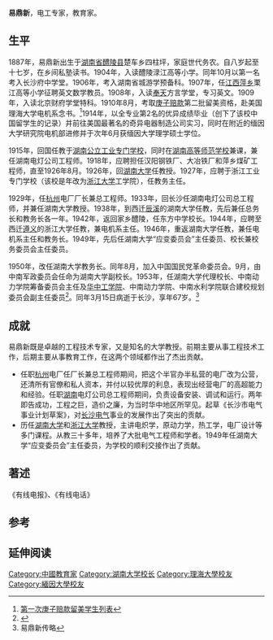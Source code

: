 {{Infobox_officeholder
| name = 易鼎新
| image name =易鼎新.jpg
| width = 200
| Sex =  
| party = 
| now = 电工专家 教育家
| period = 
| Native place = [[湖南省|湖南省]][[醴陵县|醴陵县]]
| date of birth = 1887年2月7日
| date of death = {{death date and age|1953|3|15|1887|2|07}}
| place of birth = {{QING}}[[湖南省|湖南省]][[醴陵县|醴陵县]]楚车乡四柱坪
| place of death ={{PRC}}[[湖南省|湖南省]][[长沙市|长沙市]]
| educate =
*1910年，[[庚子赔款|庚子赔款]]第二批留美学生
*1914年，[[美国|美国]][[理海大学|理海大学]]学士
*1915年，[[美国|美国]][[缅因大学|缅因大学]]硕士
| past =
*杭州电厂厂长兼总工程师(1929-1932)、湖南电灯公司总工程师（1933－1938）
*湖南大学教授、教务长、校长
| work =
*<span style="color: green;">《有线电报》 </span>
*<span style="color: green;">《有线电话》 </span>
}}

'''易鼎新'''{{BD|1887年||1953年|}}，电工专家，教育家。

==生平==
1887年，易鼎新出生于[[湖南省|湖南省]][[醴陵县|醴陵县]]楚车乡四柱坪，家庭世代务农。自八岁起至十七岁，在乡间私塾读书。1904年，入读醴陵渌江高等小学。同年10月以第一名考入长沙府中学堂。1906年，考入湖南省城游学预备科。1907年，任[[江西|江西]][[萍乡|萍乡]]栗江高等小学征聘英文数学教员。1908年，入读[[奉天|奉天]]方言学堂，专习英文。1909年，入读北京财府学堂特科。1910年8月，考取[[庚子赔款|庚子赔款]]第二批留美资格，赴美国理海大学电机系念书。<ref>[[第一次庚子赔款留美学生列表|第一次庚子赔款留美学生列表]]</ref>1914年，以全专业第2名的优异成绩毕业（创下了该校中国留学生的记录）并前往美国最著名的奇异电器制造公司实习，同时在附近的缅因大学研究院电机部进修并于次年6月获缅因大学理学硕士学位。

1915年，回国任教于[[湖南公立工业专门学校|湖南公立工业专门学校]]，同时在[[湖南高等师范学校|湖南高等师范学校]]兼课，兼任湖南电灯公司工程师。1918年，应聘担任汉阳钢铁厂、大冶铁厂和萍乡煤矿工程师，直至1926年8月。1926年，回[[湖南大学|湖南大学]]任教授。1927年，应聘于浙江工业专门学校（该校是年改为[[浙江大学|浙江大学]]工学院），任教务主任。

1929年，任[[杭州|杭州]]电厂厂长兼总工程师。1933年，回长沙任湖南电灯公司总工程师，并兼任湖南大学教授。1938年，到西迁[[辰溪|辰溪]]的湖南大学任教，先后兼任总务长和教务长各一年。1942年，返回家乡醴陵，任东方中学校长。1944年，应聘至西迁[[遵义|遵义]]的浙江大学任教，兼电机系主任。1946年，重返湖南大学任教，兼任电机系主任和教务长。1949年，先后任湖南大学“应变委员会”主任委员、校长兼校务委员会主任委员。

1950年，改任湖南大学教务长。同年8月，加入中国国民党革命委员会。9月，由中南军政委员会任命为湖南大学副校长。1953年，任湖南大学代理校长、中南动力学院筹备委员会主任及[[华中工学院|华中工学院]]、中南动力学院、中南水利学院联合建校规划委员会副主任委员<ref>{{cite news|title=历任校长 Successive Presidents|url=http://www.hnu.edu.cn/hudagaikuang/qiannianxuefu/lishilingdao/2010-07-27/453.html|accessdate=2013-02-27|newspaper=湖南大学|deadurl=yes|archiveurl=https://web.archive.org/web/20121029121447/http://www.hnu.edu.cn/hudagaikuang/qiannianxuefu/lishilingdao/2010-07-27/453.html|archivedate=2012-10-29}}</ref>。同年3月15日病逝于长沙，享年67岁。<ref>易鼎新传略</ref>

==成就==
易鼎新既是卓越的工程技术专家，又是知名的大学教授。前期主要从事工程技术工作，后期主要从事教育工作，在这两个领域都作出了杰出贡献。

*任职[[杭州|杭州]]电厂任厂长兼总工程师期间，把这个半官办半私营的电厂改为公营，还清所有官僚和私人资本，并付以较优厚的利息，表现出经营电厂的高超能力和经验。任职[[湖南|湖南]]电灯公司总工程师期间，负责设备安装、调试和运行。两年即告成功，工程之巨，造价之廉，为当时华中地区所罕见。起草《长沙市电气事业计划草案》，对[[长沙|长沙]][[电气|电气]]事业的发展作出了突出的贡献。
*历任[[湖南大学|湖南大学]]和[[浙江大学|浙江大学]]教授，主讲电炽学，原动力学，热工学，电厂设计等多门课程。从教三十多年，培养了大批电气工程师和学者。1949年任湖南大学“应变委员会”主任委员，为学校的顺利交接作出了贡献。

==著述==
《有线电报》、《有线电话》

==参考==
{{reflist}}

==延伸阅读==
{{Wikisource further reading}}

{{start box}}
{{s-off}}
{{succession box|[[胡庶华|胡庶华]]|[[李达_(哲学家)|李达]]|[[湖南大学|湖南大学]]校长|1949年7月-12月}}
{{succession box|[[李达_(哲学家)|李达]]|[[朱凡|朱凡]]|[[湖南大学|湖南大学]]代校长|1953年1月-4月}}
{{end box}}
{{DEFAULTSORT:Yi}}
[[Category:中國教育家|Category:中國教育家]]
[[Category:湖南大学校长|Category:湖南大学校长]]
[[Category:理海大學校友|Category:理海大學校友]]
[[Category:緬因大學校友|Category:緬因大學校友]]